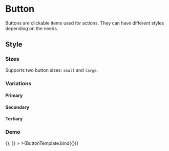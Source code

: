 <!-- Button.mdx -->


<Meta title="Onex/Components/Buttons" component={Button} />


# Button

Buttons are clickable items used for actions. They can have different styles depending on the needs.

## Style

### Sizes

Supports two button sizes: `small` and `large`.

<Canvas>
  <Story id="onex-components-button--small" />
  <Story id="onex-components-button--large" />
</Canvas>

### Variations

#### Primary

<Canvas>
  <Story id="onex-components-button--primary" />
  <Story id="onex-components-button--primary-with-icon" />
  <Story id="onex-components-button--primary-icon" />
  <Story id="onex-components-button--primary-disabled" />
  <Story id="onex-components-button--primary-anchor" />
</Canvas>

#### Secondary

<Canvas>
  <Story id="onex-components-button--secondary" />
  <Story id="onex-components-button--secondary-with-icon" />
  <Story id="onex-components-button--secondary-icon" />
  <Story id="onex-components-button--secondary-disabled" />
  <Story id="onex-components-button--secondary-anchor" />
</Canvas>

#### Tertiary

<Canvas>
  <Story id="onex-components-button--tertiary" />
  <Story id="onex-components-button--tertiary-with-icon" />
  <Story id="onex-components-button--tertiary-icon" />
  <Story id="onex-components-button--tertiary-disabled" />
  <Story id="onex-components-button--tertiary-anchor" />
</Canvas>

### Demo

<Canvas>
  <Story
    name="Demo"
    args={{
      variant: 'primary',
      size: 'lg',
      children: 'Basic button',
      className: 'custom-button',
      dataTestId: 'test-button-id',
      onClick: () => {},
    }}
  >
    >{ButtonTemplate.bind({})}
  </Story>
</Canvas>

<ArgsTable story="Demo" />
